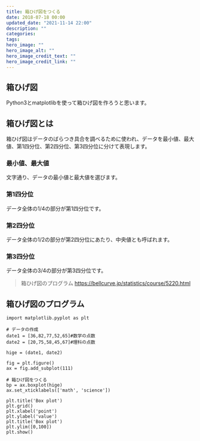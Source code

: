 ```yaml
---
title: 箱ひげ図をつくる
date: 2018-07-18 00:00
updated_date: "2021-11-14 22:00"
description: ""
categories:
tags:
hero_image: ""
hero_image_alt: ""
hero_image_credit_text: ""
hero_image_credit_link: ""
---
```

## 箱ひげ図
Python3とmatplotlibを使って箱ひげ図を作ろうと思います。

## 箱ひげ図とは
箱ひげ図はデータのばらつき具合を調べるために使われ、データを最小値、最大値、第1四分位、第2四分位、第3四分位に分けて表現します。

### 最小値、最大値
文字通り、データの最小値と最大値を選びます。

### 第1四分位
データ全体の1/4の部分が第1四分位です。

### 第2四分位
データ全体の1/2の部分が第2四分位にあたり、中央値とも呼ばれます。

### 第3四分位
データ全体の3/4の部分が第3四分位です。

> 箱ひげ図のプログラム
https://bellcurve.jp/statistics/course/5220.html


## 箱ひげ図のプログラム

```
import matplotlib.pyplot as plt

# データの作成
date1 = [36,82,77,52,65]#数学の点数
date2 = [20,75,58,45,67]#理科の点数

hige = (date1, date2)

fig = plt.figure()
ax = fig.add_subplot(111)

# 箱ひげ図をつくる
bp = ax.boxplot(hige)
ax.set_xticklabels(['math', 'science'])

plt.title('Box plot')
plt.grid()
plt.xlabel('point')
plt.ylabel('value')
plt.title('Box plot')
plt.ylim([0,100])
plt.show()
```

